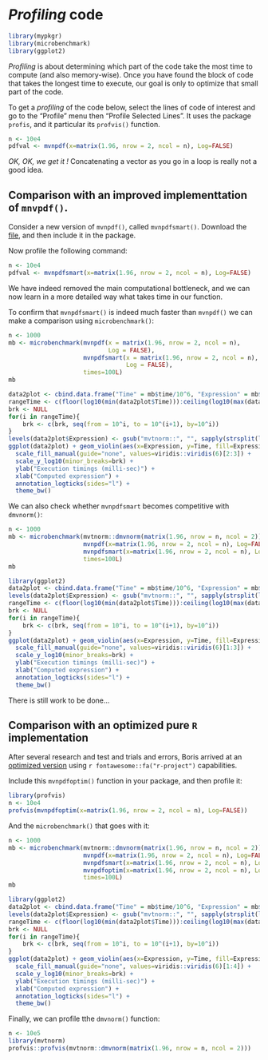 
# *Profiling* code

```r
library(mypkgr)
library(microbenchmark)
library(ggplot2)
```

*Profiling* is about determining which part of the code take the most time to compute (and also memory-wise). Once you have found the block of code that takes the longest time to execute, our goal is only to optimize that small part of the code.

To get a *profiling* of the code below, select the lines of code of interest and go to the "Profile" menu then "Profile Selected Lines". It uses the package `profis`, and it particular its `profvis()` function. 

```r
n <- 10e4
pdfval <- mvnpdf(x=matrix(1.96, nrow = 2, ncol = n), Log=FALSE)
```

*OK, OK, we get it !* Concatenating a vector as you go in a loop is really not a good idea.

## Comparison with an improved implementtation of `mnvpdf()`.

Consider a new version of `mvnpdf()`, called `mvnpdfsmart()`. Download the [file](https://heavyr.borishejblum.science/AdvancedRcourse_dev_perf_files/mvnpdfsmart.R), and then include it in the package.

Now profile the following command:

```r
n <- 10e4
pdfval <- mvnpdfsmart(x=matrix(1.96, nrow = 2, ncol = n), Log=FALSE)
```

We have indeed removed the main computational bottleneck, and we can now learn in a more detailed way what takes time in our function.

To confirm that `mvnpdfsmart()` is indeed much faster than `mvnpdf()` we can make a comparison using `microbenchmark()`:

```r
n <- 1000
mb <- microbenchmark(mvnpdf(x = matrix(1.96, nrow = 2, ncol = n), 
                            Log = FALSE),
                     mvnpdfsmart(x = matrix(1.96, nrow = 2, ncol = n), 
                                 Log = FALSE),
                     times=100L)
mb
```

```r
data2plot <- cbind.data.frame("Time" = mb$time/10^6, "Expression" = mb$expr)
rangeTime <- c(floor(log10(min(data2plot$Time))):ceiling(log10(max(data2plot$Time))))
brk <- NULL
for(i in rangeTime){
    brk <- c(brk, seq(from = 10^i, to = 10^(i+1), by=10^i))
}
levels(data2plot$Expression) <- gsub("mvtnorm::", "", sapply(strsplit(levels(data2plot$Expression), "(", fixed=T), "[", 1))
ggplot(data2plot) + geom_violin(aes(x=Expression, y=Time, fill=Expression), alpha=0.8)  +
  scale_fill_manual(guide="none", values=viridis::viridis(6)[2:3]) + 
  scale_y_log10(minor_breaks=brk) +
  ylab("Execution timings (milli-sec)") +
  xlab("Computed expression") +
  annotation_logticks(sides="l") +
  theme_bw()
```

We can also check whether `mvnpdfsmart` becomes competitive with `dmvnorm()`:

```r
n <- 1000
mb <- microbenchmark(mvtnorm::dmvnorm(matrix(1.96, nrow = n, ncol = 2)),
                     mvnpdf(x=matrix(1.96, nrow = 2, ncol = n), Log=FALSE),
                     mvnpdfsmart(x=matrix(1.96, nrow = 2, ncol = n), Log=FALSE),
                     times=100L)
mb
```

```r
library(ggplot2)
data2plot <- cbind.data.frame("Time" = mb$time/10^6, "Expression" = mb$expr)
levels(data2plot$Expression) <- gsub("mvtnorm::", "", sapply(strsplit(levels(data2plot$Expression), "(", fixed=T), "[", 1))
rangeTime <- c(floor(log10(min(data2plot$Time))):ceiling(log10(max(data2plot$Time))))
brk <- NULL
for(i in rangeTime){
    brk <- c(brk, seq(from = 10^i, to = 10^(i+1), by=10^i))
}
ggplot(data2plot) + geom_violin(aes(x=Expression, y=Time, fill=Expression), alpha=0.8)  +
  scale_fill_manual(guide="none", values=viridis::viridis(6)[1:3]) + 
  scale_y_log10(minor_breaks=brk) + 
  ylab("Execution timings (milli-sec)") +
  xlab("Computed expression") +
  annotation_logticks(sides="l") +
  theme_bw()
```

There is still work to be done...

## Comparison with an optimized pure `R` implementation

After several research and test and trials and errors, Boris arrived at an [optimized version ](https://heavyr.borishejblum.science/AdvancedRcourse_dev_perf_files/mvnpdfoptim.R) using `r fontawesome::fa("r-project")` capabilities.

Include this `mvnpdfoptim()` function in your package, and then profile it:

```r
library(profvis)
n <- 10e4
profvis(mvnpdfoptim(x=matrix(1.96, nrow = 2, ncol = n), Log=FALSE))
```

And the `microbenchmark()` that goes with it:

```r
n <- 1000
mb <- microbenchmark(mvtnorm::dmvnorm(matrix(1.96, nrow = n, ncol = 2)),
                     mvnpdf(x=matrix(1.96, nrow = 2, ncol = n), Log=FALSE),
                     mvnpdfsmart(x=matrix(1.96, nrow = 2, ncol = n), Log=FALSE),
                     mvnpdfoptim(x=matrix(1.96, nrow = 2, ncol = n), Log=FALSE),
                     times=100L)
mb
```

```r
library(ggplot2)
data2plot <- cbind.data.frame("Time" = mb$time/10^6, "Expression" = mb$expr)
levels(data2plot$Expression) <- gsub("mvtnorm::", "", sapply(strsplit(levels(data2plot$Expression), "(", fixed=T), "[", 1))
rangeTime <- c(floor(log10(min(data2plot$Time))):ceiling(log10(max(data2plot$Time))))
brk <- NULL
for(i in rangeTime){
    brk <- c(brk, seq(from = 10^i, to = 10^(i+1), by=10^i))
}
ggplot(data2plot) + geom_violin(aes(x=Expression, y=Time, fill=Expression), alpha=0.8)  +
  scale_fill_manual(guide="none", values=viridis::viridis(6)[1:4]) +
  scale_y_log10(minor_breaks=brk) + 
  ylab("Execution timings (milli-sec)") +
  xlab("Computed expression") +
  annotation_logticks(sides="l") +
  theme_bw()
```

Finally,  we can profile tthe `dmvnorm()` function:

```r
n <- 10e5
library(mvtnorm)
profvis::profvis(mvtnorm::dmvnorm(matrix(1.96, nrow = n, ncol = 2)))
```

